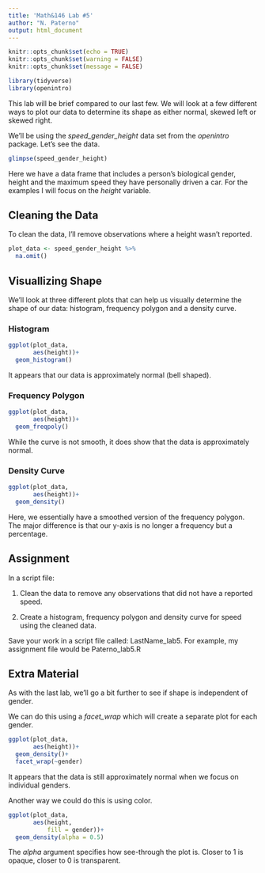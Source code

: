```yaml
---
title: 'Math&146 Lab #5'
author: "N. Paterno"
output: html_document
---
```


```r
knitr::opts_chunk$set(echo = TRUE)
knitr::opts_chunk$set(warning = FALSE)
knitr::opts_chunk$set(message = FALSE)

library(tidyverse)
library(openintro)
```

This lab will be brief compared to our last few. We will look at a few different ways to plot our data to determine its shape as either normal, skewed left or skewed right. 

We'll be using the *speed_gender_height* data set from the *openintro* package. Let's see the data. 

```r
glimpse(speed_gender_height)
```

Here we have a data frame that includes a person's biological gender, height and the maximum speed they have personally driven a car. For the examples I will focus on the *height* variable. 

## Cleaning the Data

To clean the data, I'll remove observations where a height wasn't reported. 

```r
plot_data <- speed_gender_height %>% 
  na.omit()
```

## Visuallizing Shape

We'll look at three different plots that can help us visually determine the shape of our data: histogram, frequency polygon and a density curve. 

### Histogram

```r
ggplot(plot_data, 
       aes(height))+
  geom_histogram()
```

It appears that our data is approximately normal (bell shaped). 

### Frequency Polygon

```r
ggplot(plot_data, 
       aes(height))+
  geom_freqpoly()
```

While the curve is not smooth, it does show that the data is approximately normal. 

### Density Curve

```r
ggplot(plot_data, 
       aes(height))+
  geom_density()
```

Here, we essentially have a smoothed version of the frequency polygon. The major difference is that our y-axis is no longer a frequency but a percentage. 

## Assignment
In a script file: 

1. Clean the data to remove any observations that did not have a reported speed. 

2. Create a histogram, frequency polygon and density curve for speed using the cleaned data.

Save your work in a script file called: LastName_lab5. For example, my assignment file would be Paterno_lab5.R

## Extra Material
As with the last lab, we'll go a bit further to see if shape is independent of gender. 

We can do this using a *facet_wrap* which will create a separate plot for each gender. 

```r
ggplot(plot_data, 
       aes(height))+
  geom_density()+
  facet_wrap(~gender)
```

It appears that the data is still approximately normal when we focus on individual genders. 

Another way we could do this is using color. 

```r
ggplot(plot_data, 
       aes(height, 
           fill = gender))+
  geom_density(alpha = 0.5)
```

The *alpha* argument specifies how see-through the plot is. Closer to 1 is opaque, closer to 0 is transparent.